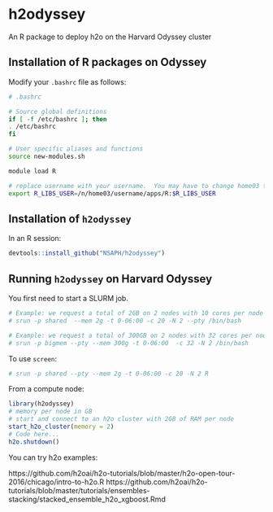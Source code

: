 # h2odyssey
An R package to deploy h2o on the Harvard Odyssey cluster

## Installation of R packages on Odyssey

Modify your `.bashrc` file as follows:

```bash
# .bashrc

# Source global definitions
if [ -f /etc/bashrc ]; then
. /etc/bashrc
fi

# User specific aliases and functions
source new-modules.sh

module load R

# replace username with your username.  You may have to change home03 too.
export R_LIBS_USER=/n/home03/username/apps/R:$R_LIBS_USER
```

## Installation of `h2odyssey`

In an R session:

```r
devtools::install_github("NSAPH/h2odyssey")
```

## Running `h2odyssey` on Harvard Odyssey

You first need to start a SLURM job.

```bash
# Example: we request a total of 2GB on 2 nodes with 10 cores per node in the shared partition
# srun -p shared  --mem 2g -t 0-06:00 -c 20 -N 2 --pty /bin/bash

# Example: we request a total of 300GB on 2 nodes with 32 cores per node in the bigmem partition
# srun -p bigmem --pty --mem 300g -t 0-06:00  -c 32 -N 2 /bin/bash
```

To use `screen`:
```bash
# srun -p shared --pty --mem 2g -t 0-06:00 -c 20 -N 2 R
```

From a compute node:

```r
library(h2odyssey)
# memory per node in GB
# start and connect to an h2o cluster with 2GB of RAM per node
start_h2o_cluster(memory = 2) 
# Code here...
h2o.shutdown()
```

You can try h2o examples:

https://github.com/h2oai/h2o-tutorials/blob/master/h2o-open-tour-2016/chicago/intro-to-h2o.R
https://github.com/h2oai/h2o-tutorials/blob/master/tutorials/ensembles-stacking/stacked_ensemble_h2o_xgboost.Rmd



